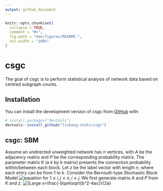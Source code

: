 ```yaml
---
output: github_document
---
```


<!-- README.md is generated from README.Rmd. Please edit that file -->

```r
knitr::opts_chunk$set(
  collapse = TRUE,
  comment = "#>",
  fig.path = "man/figures/README-",
  out.width = "100%"
)
```

# csgc

<!-- badges: start -->
<!-- badges: end -->

The goal of csgc is to perform statistical analysis of network data based on centred subgraph counts.

## Installation

You can install the development version of csgc from [GitHub](https://github.com/) with:

``` r
# install.packages("devtools")
devtools::install_github("lishang-stats/csgc")
```

## csgc: SBM

Assume an undirected unweighted network has $n$ vertices, with $A$ be the adjacency matrix and $P$ be the corresponding probability matrix. The parameter matrix $K$ (a $k$ by $k$ matrix) presents the connection probability within/between each block. Let $z$ be the label vector with length $n$, where each entry can be from $1$ to $k$. Consider the Bernoulli-type Stochastic Block Model
![equation](https://latex.codecogs.com/svg.latex?A_{ij}=A_{ji}\overset{i.i.d.}{\sim} \mathop{\mathrm{Be}}\left(k_{z_iz_j}\right))
for $1\leq i,j\leq n, i\ne j$. We first generate matrix $A$ and $P$ from $K$ and $z$.
<img src="https://latex.codecogs.com/svg.latex?\Large&space;x=\frac{-b\pm\sqrt{b^2-4ac}}{2a}" title="\Large x=\frac{-b\pm\sqrt{b^2-4ac}}{2a}" />

<!-- ```{r gen_sbm} -->
<!-- set.seed(123) -->
<!-- library(csgc) -->
<!-- k = 4 -->
<!-- n = 100 -->
<!-- K = matrix(c(0.8, 0.5, 0.1, 0.1, -->
<!--              0.5, 0.1, 0.1, 0.1, -->
<!--              0.1, 0.1, 0.8, 0.5, -->
<!--              0.1, 0.1, 0.5, 0.1),4,4) -->
<!-- z = rep(1:k,each=n/k) -->
<!-- mat = gen_adj_sbm(K,z) -->
<!-- A = mat$A -->
<!-- P = mat$P -->
<!-- ``` -->

<!-- Then, we calculate the maximum likelihood estimated $K$ and $P$ from $A$ and true labels $z$. -->

<!-- ```{r sbm_mle} -->
<!-- mat2 = sbm_mle(A,z) -->
<!-- Khat = mat2$K -->
<!-- Phat = mat2$P -->
<!-- ``` -->

<!-- We can also get the estimated labels given $A$ and number of communities $k$ using spectral clustering method, and compare the estimated labels with true labels. -->

<!-- ```{r spectral} -->
<!-- zhat = spectral_sbm(A,4) -->
<!-- ccrate = ccr(z,zhat) -->
<!-- ccrate -->
<!-- ``` -->

<!-- If we use the estimated labels to further get the MLE for $P$, we can calculate the centred subgraph count statistics and check if these statistics are deviate from 0 or not. -->

<!-- ```{r csgc} -->
<!-- Phat2 = sbm_mle(A,zhat)$P -->
<!-- t = csgc(A,Phat2,"binomial")$t -->
<!-- t -->
<!-- ``` -->

<!-- Sum of squares of these statistics should approximately follow a chi-square distribution if SBM fits the network data. Suppose we run the above simulation multiple times, we can get a batch of $p$-values, which are supposed to follow a uniform distribution. We can calculate the Wasserstein distance between these $p$-values and a uniform distribution on [0,1]. -->

<!-- ```{r dw} -->
<!-- p = runif(100) -->
<!-- wasserstein_uniform(p) -->
<!-- ``` -->

<!-- If these csgc statistics are deviate from 0, we can use our csgc greedy algorithm to adjust label estimations, and see if correct classification rate increases. -->

<!-- ```{r greedy} -->
<!-- out = csgc_greedy(A,zhat,parallel=T) -->
<!-- zout = out$zout -->
<!-- chisqout = out$chisqout -->
<!-- statsout = out$statsout -->
<!-- chisqout -->
<!-- statsout -->
<!-- ccr(z,zout) -->
<!-- ``` -->

<!-- ## csgc: DCSBM -->
<!-- Assume further that $\theta_i$ is the degree parameter for vertex $i$. Consider the Poisson-type Degree Corrected Stochastic Block Model -->
<!-- ![equation](https://latex.codecogs.com/svg.latex?A_{ij}=A_{ji}\overset{i.i.d.}{\sim}%20\mathop{\mathrm{Po}}\left(\theta_i%20\theta_j%20k_{z_iz_j}\right)) -->
<!-- for $1\leq i,j\leq n, i\ne j$. We can generate matrix $A$ and $P$ from $K$ and $\Theta$ and $z$. -->

<!-- ```{r gen_dcsbm} -->
<!-- Theta = runif(n,.8,1) -->
<!-- dmat = gen_adj_dcsbm(K,Theta,z) -->
<!-- dA = dmat$A -->
<!-- dP = dmat$P -->
<!-- ``` -->

<!-- Though no closed form, numerical MLE for $K$ and $P$ can be obtained, assuming $A$ and true labels $z$ are known. -->

<!-- ```{r dcsbm_mle} -->
<!-- dmat2 = dcsbm_mle(dA,z) -->
<!-- dKhat = mat2$K -->
<!-- dPhat = mat2$P -->
<!-- ``` -->

<!-- Using spectral clustering method for DCSBM, we can also get the estimated labels and with true labels. -->

<!-- ```{r dcspectral} -->
<!-- dzhat = spectral_dcsbm(dA,4) -->
<!-- dccrate = ccr(z,dzhat) -->
<!-- dccrate -->
<!-- ``` -->
